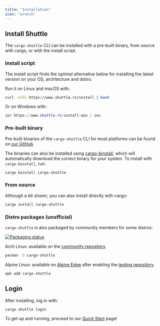 ```yaml
---
title: "Installation"
icon: "wrench"
---
```


## Install Shuttle

The `cargo-shuttle` CLI can be installed with a pre-built binary, from source with cargo, or with the install script.

### Install script

The install script finds the optimal alternative below for installing the latest version on your OS, architecture and distro.

Run it on Linux and macOS with:

```sh
curl -sSfL https://www.shuttle.rs/install | bash
```

Or on Windows with:

```powershell
iwr https://www.shuttle.rs/install-win | iex
```

### Pre-built binary

Pre-built binaries of the `cargo-shuttle` CLI for most platforms can be found on [our GitHub](https://github.com/shuttle-hq/shuttle/releases/latest).

The binaries can also be installed using [cargo-binstall](https://github.com/cargo-bins/cargo-binstall),
which will automatically download the correct binary for your system.
To install with `cargo-binstall`, run:

```sh
cargo binstall cargo-shuttle
```

### From source

Although a bit slower, you can also install directly with cargo:

```sh
cargo install cargo-shuttle
```

### Distro packages (unofficial)

`cargo-shuttle` is also packaged by community members for some distros:

[![Packaging status](https://repology.org/badge/vertical-allrepos/cargo-shuttle.svg)](https://repology.org/project/cargo-shuttle/versions)

Arch Linux: available on the [community repository](https://archlinux.org/packages/extra/x86_64/cargo-shuttle/).

```sh
pacman -S cargo-shuttle
```

Alpine Linux: available on [Alpine Edge](https://pkgs.alpinelinux.org/packages?name=cargo-shuttle&branch=edge) after enabling the [testing repository](https://wiki.alpinelinux.org/wiki/Repositories).

```sh
apk add cargo-shuttle
```

## Login

After installing, log in with:

```sh
cargo shuttle login
```

To get up and running, proceed to our [Quick Start](./quick-start) page!
